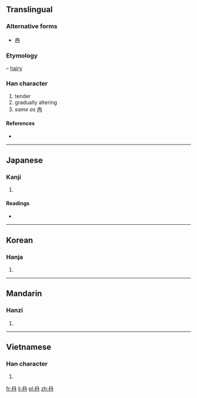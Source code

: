 ==Translingual==

===Alternative forms===
* [[冉]]

===Etymology===
{{liushu|p}} – [[hairy]]

===Han character===
{{Han char|rn=13|rad=冂|as=02|sn=4|four=|canj=月一一 (BMM)}}

# tender
# gradually altering
# ''same as'' [[冉]]
====References====
* {{Han ref|kx=0128.330|dkj=01509|dj=0289.130|hdz=10096.160|uh=5184|ud=20868}}

----

==Japanese==

===Kanji===
{{ja-kanji|grade=|rs=冂02}}

# {{defn|lang=ja|sort=冂02}}

====Readings====
* {{ja-readings|on=[[ぜん]] (zen), [[ねん]] (nen)|kun=[[あやうい]] (ayaui)}}

----

==Korean==

===Hanja===
{{ko-hanja|hangeul=[[염]]|rv=yeom|mr=yŏm}}

# {{defn|lang=ko|sort=冂02}}

----

==Mandarin==

===Hanzi===
{{cmn-hanzi|pin=[[rǎn]] ([[ran3]])|wg=jan<sup>3</sup>}}

# {{defn|lang=cmn|sort=冂02}}

----

==Vietnamese==

===Han character===
{{vi-hantu|[[nhiễm]]|rs=冂02}}

# {{defn|lang=vi|sort=冂02}}

[[fr:冄]]
[[li:冄]]
[[pl:冄]]
[[zh:冄]]